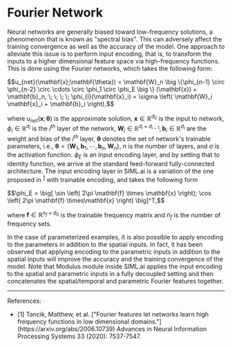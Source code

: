 # Fourier Network

Neural networks are generally biased toward low-frequency solutions, a phenomenon that is known as "spectral bias". 
This can adversely affect the training convergence as well as the accuracy of the model. One approach to alleviate 
this issue is to perform input encoding, that is, to transform the inputs to a higher dimensional feature space 
via high-frequency functions. This is done using the Fourier networks, which takes the following form:

<div style={{ textAlign: "center", marginTop: "30px" }}>$$u_{net}(\mathbf{x};\mathbf{\theta}) = \mathbf{W}_n \big \{\phi_{n-1} \circ \phi_{n-2} \circ \cdots \circ \phi_1 \circ \phi_E \big \} (\mathbf{x}) + \mathbf{b}_n,  \; \; \; \; \phi_{i}(\mathbf{x}_i) = \sigma \left( \mathbf{W}_i \mathbf{x}_i + \mathbf{b}_i \right),$$</div>

where $u_{net}(\mathbf{x};\mathbf{\theta})$ is the approximate solution, $\mathbf{x} \in \mathbb{R}^{d_0}$ is the 
input to network, $\phi_{i} \in \mathbb{R}^{d_i}$ is the $i^{th}$ layer of the network, $\mathbf{W}_i \in \mathbb{R}^{d_i \times d_{i-1}}, \mathbf{b}_i \in \mathbb{R}^{d_i}$
are the weight and bias of the $i^{th}$ layer, $\mathbf{\theta}$ denotes the set of network's trainable parameters, i.e., 
$\mathbf{\theta} = \{\mathbf{W}_1, \mathbf{b}_1, \cdots, \mathbf{b}_n, \mathbf{W}_n\}$, $n$ is the number of layers, and 
$\sigma$ is the activation function. $\phi_E$ is an input encoding layer, and by setting that to identity function, 
we arrive at the standard feed-forward fully-connected architecture. The input encoding layer in SIML.ai is a variation 
of the one proposed in <sup>[1](#ref-1)</sup> with trainable encoding, and takes the following form

<div style={{ textAlign: "center", marginTop: "30px" }}>$$\phi_E = \big[ \sin \left( 2\pi \mathbf{f} \times \mathbf{x} \right); \cos \left( 2\pi \mathbf{f} \times\mathbf{x} \right) \big]^T,$$</div>

where $\mathbf{f} \in \mathbb{R}^{n_f \times d_0}$ is the trainable frequency matrix and $n_f$ is the number of frequency sets.

In the case of parameterized examples, it is also possible to apply encoding to the parameters in addition to the spatial 
inputs. In fact, it has been observed that applying encoding to the parametric inputs in addition to the spatial 
inputs will improve the accuracy and the training convergence of the model. Note that Modulus module inside SIML.ai applies 
the input encoding to the spatial and parametric inputs in a fully decoupled setting and then concatenates 
the spatial/temporal and parametric Fourier features together.

---

References:

- <div id="ref-1">[1] Tancik, Matthew, et al. ["Fourier features let networks learn high frequency functions in low dimensional domains."](https://arxiv.org/abs/2006.10739) Advances in Neural Information Processing Systems 33 (2020): 7537-7547.</div>